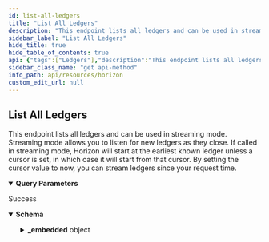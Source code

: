 ```yaml
---
id: list-all-ledgers
title: "List All Ledgers"
description: "This endpoint lists all ledgers and can be used in streaming mode. Streaming mode allows you to listen for new ledgers as they close. If called in streaming mode, Horizon will start at the earliest known ledger unless a cursor is set, in which case it will start from that cursor. By setting the cursor value to now, you can stream ledgers since your request time."
sidebar_label: "List All Ledgers"
hide_title: true
hide_table_of_contents: true
api: {"tags":["Ledgers"],"description":"This endpoint lists all ledgers and can be used in streaming mode. Streaming mode allows you to listen for new ledgers as they close. If called in streaming mode, Horizon will start at the earliest known ledger unless a cursor is set, in which case it will start from that cursor. By setting the cursor value to now, you can stream ledgers since your request time.","operationId":"ListAllLedgers","parameters":[{"name":"cursor","in":"query","required":false,"description":"A number that points to a specific location in a collection of responses and is pulled from the paging_token value of a record.","schema":{"type":"integer","example":6606617478959105}},{"name":"order","in":"query","required":false,"description":"A designation of the order in which records should appear. Options include asc (ascending) or desc (descending). If this argument isn’t set, it defaults to asc.","schema":{"type":"string","enum":["asc","desc"]}},{"name":"limit","in":"query","required":false,"description":"The maximum number of records returned. The limit can range from 1 to 200 - an upper limit that is hardcoded in Horizon for performance reasons. If this argument isn’t designated, it defaults to 10.","schema":{"type":"integer","example":10}}],"x-supports-streaming":true,"responses":{"200":{"description":"Success","content":{"application/json":{"schema":{"type":"object","properties":{"_embedded":{"type":"object","properties":{"records":{"type":"array","items":{"type":"object","properties":{"_links":{"type":"object","properties":{"self":{"type":"object","properties":{"href":{"type":"string","format":"link"},"templated":{"type":"boolean"}},"required":["href"]},"transactions":{"type":"object","properties":{"href":{"type":"string","format":"link"},"templated":{"type":"boolean"}},"required":["href"]},"operations":{"type":"object","properties":{"href":{"type":"string","format":"link"},"templated":{"type":"boolean"}},"required":["href"]},"payments":{"type":"object","properties":{"href":{"type":"string","format":"link"},"templated":{"type":"boolean"}},"required":["href"]},"effects":{"type":"object","properties":{"href":{"type":"string","format":"link"},"templated":{"type":"boolean"}},"required":["href"]}},"required":["self","transactions","operations","effects"]},"id":{"type":"string"},"paging_token":{"type":"string"},"hash":{"type":"string"},"pre_hash":{"type":"string"},"sequence":{"type":"integer","format":"int32"},"successful_transaction_count":{"type":"integer","format":"int32"},"failed_transaction_count":{"type":"integer","format":"int32"},"operation_count":{"type":"integer","format":"int32"},"tx_set_operation_count":{"type":"integer","format":"int32"},"closed_at":{"type":"string"},"total_coins":{"type":"string"},"fee_pool":{"type":"string"},"base_fee_in_stroops":{"type":"integer","format":"int32"},"base_reserve_in_stroops":{"type":"integer","format":"int32"},"max_tx_set_size":{"type":"integer","format":"int32"},"protocol_version":{"type":"integer","format":"int32"},"header_xdr":{"type":"string"}}}}},"required":["id","paging_token","hash","sequence","successful_transaction_count","failed_transaction_count","operation_count","tx_set_operation_count","closed_at","total_coins","fee_pool","base_fee_in_stroops","base_reserve_in_stroops","max_tx_set_size","protocol_version","header_xdr"]}}},"examples":{"ListAllLedgers":{"value":{"_embedded":{"records":[{"_links":{"effects":{"href":"/ledgers/1/effects/{?cursor,limit,order}","templated":true},"operations":{"href":"/ledgers/1/operations/{?cursor,limit,order}","templated":true},"self":{"href":"/ledgers/1"},"transactions":{"href":"/ledgers/1/transactions/{?cursor,limit,order}","templated":true}},"id":"e8e10918f9c000c73119abe54cf089f59f9015cc93c49ccf00b5e8b9afb6e6b1","paging_token":"4294967296","hash":"e8e10918f9c000c73119abe54cf089f59f9015cc93c49ccf00b5e8b9afb6e6b1","sequence":1,"transaction_count":0,"successful_transaction_count":0,"failed_transaction_count":0,"operation_count":0,"tx_set_operation_count":0,"closed_at":"1970-01-01T00:00:00Z","total_coins":"100000000000.0000000","fee_pool":"0.0000000","base_fee_in_stroops":100,"base_reserve_in_stroops":100000000,"max_tx_set_size":50},{"_links":{"effects":{"href":"/ledgers/2/effects/{?cursor,limit,order}","templated":true},"operations":{"href":"/ledgers/2/operations/{?cursor,limit,order}","templated":true},"self":{"href":"/ledgers/2"},"transactions":{"href":"/ledgers/2/transactions/{?cursor,limit,order}","templated":true}},"id":"e12e5809ab8c59d8256e691cb48a024dd43960bc15902d9661cd627962b2bc71","paging_token":"8589934592","hash":"e12e5809ab8c59d8256e691cb48a024dd43960bc15902d9661cd627962b2bc71","prev_hash":"e8e10918f9c000c73119abe54cf089f59f9015cc93c49ccf00b5e8b9afb6e6b1","sequence":2,"transaction_count":0,"successful_transaction_count":0,"failed_transaction_count":0,"operation_count":0,"closed_at":"2015-07-16T23:49:00Z","total_coins":"100000000000.0000000","fee_pool":"0.0000000","base_fee_in_stroops":100,"base_reserve_in_stroops":100000000,"max_tx_set_size":100}]},"_links":{"next":{"href":"/ledgers?order=asc&limit=2&cursor=8589934592"},"prev":{"href":"/ledgers?order=desc&limit=2&cursor=4294967296"},"self":{"href":"/ledgers?order=asc&limit=2&cursor="}}}}}}}}},"method":"get","path":"/ledgers","servers":[{"url":"https://horizon.stellar.org","description":"The main network"},{"url":"https://horizon-testnet.stellar.org","description":"The test network"}],"info":{"title":"Horizon","version":"0.0.1"},"postman":{"name":"List All Ledgers","description":{"content":"This endpoint lists all ledgers and can be used in streaming mode. Streaming mode allows you to listen for new ledgers as they close. If called in streaming mode, Horizon will start at the earliest known ledger unless a cursor is set, in which case it will start from that cursor. By setting the cursor value to now, you can stream ledgers since your request time.","type":"text/plain"},"url":{"path":["ledgers"],"host":["{{baseUrl}}"],"query":[{"disabled":false,"description":{"content":"A number that points to a specific location in a collection of responses and is pulled from the paging_token value of a record.","type":"text/plain"},"key":"cursor","value":""},{"disabled":false,"description":{"content":"A designation of the order in which records should appear. Options include asc (ascending) or desc (descending). If this argument isn’t set, it defaults to asc.","type":"text/plain"},"key":"order","value":""},{"disabled":false,"description":{"content":"The maximum number of records returned. The limit can range from 1 to 200 - an upper limit that is hardcoded in Horizon for performance reasons. If this argument isn’t designated, it defaults to 10.","type":"text/plain"},"key":"limit","value":""}],"variable":[]},"header":[{"key":"Accept","value":"application/json"}],"method":"GET"}}
sidebar_class_name: "get api-method"
info_path: api/resources/horizon
custom_edit_url: null
---
```



## List All Ledgers



This endpoint lists all ledgers and can be used in streaming mode. Streaming mode allows you to listen for new ledgers as they close. If called in streaming mode, Horizon will start at the earliest known ledger unless a cursor is set, in which case it will start from that cursor. By setting the cursor value to now, you can stream ledgers since your request time.

<details style={{"marginBottom":"1rem"}} data-collapsed={false} open={true}><summary style={{}}><strong>Query Parameters</strong></summary><div><ul><ParamsItem className={"paramsItem"} param={{"name":"cursor","in":"query","required":false,"description":"A number that points to a specific location in a collection of responses and is pulled from the paging_token value of a record.","schema":{"type":"integer","example":6606617478959105}}}></ParamsItem><ParamsItem className={"paramsItem"} param={{"name":"order","in":"query","required":false,"description":"A designation of the order in which records should appear. Options include asc (ascending) or desc (descending). If this argument isn’t set, it defaults to asc.","schema":{"type":"string","enum":["asc","desc"]}}}></ParamsItem><ParamsItem className={"paramsItem"} param={{"name":"limit","in":"query","required":false,"description":"The maximum number of records returned. The limit can range from 1 to 200 - an upper limit that is hardcoded in Horizon for performance reasons. If this argument isn’t designated, it defaults to 10.","schema":{"type":"integer","example":10}}}></ParamsItem></ul></div></details><div><ApiTabs><TabItem label={"200"} value={"200"}><div>

Success

</div><div><MimeTabs schemaType={"response"}><TabItem label={"application/json"} value={"application/json"}><SchemaTabs><TabItem label={"Schema"} value={"Schema"}><details style={{}} data-collapsed={false} open={true}><summary style={{"textAlign":"left"}}><strong>Schema</strong></summary><div style={{"textAlign":"left","marginLeft":"1rem"}}></div><ul style={{"marginLeft":"1rem"}}><SchemaItem collapsible={true} className={"schemaItem"}><details style={{}}><summary style={{}}><strong>_embedded</strong><span style={{"opacity":"0.6"}}> object</span></summary><div style={{"marginLeft":"1rem"}}><SchemaItem collapsible={true} className={"schemaItem"}><details style={{}}><summary style={{}}><strong>records</strong><span style={{"opacity":"0.6"}}> object[]</span></summary><div style={{"marginLeft":"1rem"}}><li><div style={{"fontSize":"var(--ifm-code-font-size)","opacity":"0.6","marginLeft":"-.5rem","paddingBottom":".5rem"}}>Array [</div></li><SchemaItem collapsible={true} className={"schemaItem"}><details style={{}}><summary style={{}}><strong>_links</strong><span style={{"opacity":"0.6"}}> object</span></summary><div style={{"marginLeft":"1rem"}}><SchemaItem collapsible={true} className={"schemaItem"}><details style={{}}><summary style={{}}><strong>self</strong><span style={{"opacity":"0.6"}}> object</span></summary><div style={{"marginLeft":"1rem"}}><SchemaItem collapsible={false} name={"href"} required={false} schemaName={"link"} qualifierMessage={undefined} schema={{"type":"string","format":"link"}}></SchemaItem><SchemaItem collapsible={false} name={"templated"} required={false} schemaName={"boolean"} qualifierMessage={undefined} schema={{"type":"boolean"}}></SchemaItem></div></details></SchemaItem><SchemaItem collapsible={true} className={"schemaItem"}><details style={{}}><summary style={{}}><strong>transactions</strong><span style={{"opacity":"0.6"}}> object</span></summary><div style={{"marginLeft":"1rem"}}><SchemaItem collapsible={false} name={"href"} required={false} schemaName={"link"} qualifierMessage={undefined} schema={{"type":"string","format":"link"}}></SchemaItem><SchemaItem collapsible={false} name={"templated"} required={false} schemaName={"boolean"} qualifierMessage={undefined} schema={{"type":"boolean"}}></SchemaItem></div></details></SchemaItem><SchemaItem collapsible={true} className={"schemaItem"}><details style={{}}><summary style={{}}><strong>operations</strong><span style={{"opacity":"0.6"}}> object</span></summary><div style={{"marginLeft":"1rem"}}><SchemaItem collapsible={false} name={"href"} required={false} schemaName={"link"} qualifierMessage={undefined} schema={{"type":"string","format":"link"}}></SchemaItem><SchemaItem collapsible={false} name={"templated"} required={false} schemaName={"boolean"} qualifierMessage={undefined} schema={{"type":"boolean"}}></SchemaItem></div></details></SchemaItem><SchemaItem collapsible={true} className={"schemaItem"}><details style={{}}><summary style={{}}><strong>payments</strong><span style={{"opacity":"0.6"}}> object</span></summary><div style={{"marginLeft":"1rem"}}><SchemaItem collapsible={false} name={"href"} required={false} schemaName={"link"} qualifierMessage={undefined} schema={{"type":"string","format":"link"}}></SchemaItem><SchemaItem collapsible={false} name={"templated"} required={false} schemaName={"boolean"} qualifierMessage={undefined} schema={{"type":"boolean"}}></SchemaItem></div></details></SchemaItem><SchemaItem collapsible={true} className={"schemaItem"}><details style={{}}><summary style={{}}><strong>effects</strong><span style={{"opacity":"0.6"}}> object</span></summary><div style={{"marginLeft":"1rem"}}><SchemaItem collapsible={false} name={"href"} required={false} schemaName={"link"} qualifierMessage={undefined} schema={{"type":"string","format":"link"}}></SchemaItem><SchemaItem collapsible={false} name={"templated"} required={false} schemaName={"boolean"} qualifierMessage={undefined} schema={{"type":"boolean"}}></SchemaItem></div></details></SchemaItem></div></details></SchemaItem><SchemaItem collapsible={false} name={"id"} required={false} schemaName={"string"} qualifierMessage={undefined} schema={{"type":"string"}}></SchemaItem><SchemaItem collapsible={false} name={"paging_token"} required={false} schemaName={"string"} qualifierMessage={undefined} schema={{"type":"string"}}></SchemaItem><SchemaItem collapsible={false} name={"hash"} required={false} schemaName={"string"} qualifierMessage={undefined} schema={{"type":"string"}}></SchemaItem><SchemaItem collapsible={false} name={"pre_hash"} required={false} schemaName={"string"} qualifierMessage={undefined} schema={{"type":"string"}}></SchemaItem><SchemaItem collapsible={false} name={"sequence"} required={false} schemaName={"int32"} qualifierMessage={undefined} schema={{"type":"integer","format":"int32"}}></SchemaItem><SchemaItem collapsible={false} name={"successful_transaction_count"} required={false} schemaName={"int32"} qualifierMessage={undefined} schema={{"type":"integer","format":"int32"}}></SchemaItem><SchemaItem collapsible={false} name={"failed_transaction_count"} required={false} schemaName={"int32"} qualifierMessage={undefined} schema={{"type":"integer","format":"int32"}}></SchemaItem><SchemaItem collapsible={false} name={"operation_count"} required={false} schemaName={"int32"} qualifierMessage={undefined} schema={{"type":"integer","format":"int32"}}></SchemaItem><SchemaItem collapsible={false} name={"tx_set_operation_count"} required={false} schemaName={"int32"} qualifierMessage={undefined} schema={{"type":"integer","format":"int32"}}></SchemaItem><SchemaItem collapsible={false} name={"closed_at"} required={false} schemaName={"string"} qualifierMessage={undefined} schema={{"type":"string"}}></SchemaItem><SchemaItem collapsible={false} name={"total_coins"} required={false} schemaName={"string"} qualifierMessage={undefined} schema={{"type":"string"}}></SchemaItem><SchemaItem collapsible={false} name={"fee_pool"} required={false} schemaName={"string"} qualifierMessage={undefined} schema={{"type":"string"}}></SchemaItem><SchemaItem collapsible={false} name={"base_fee_in_stroops"} required={false} schemaName={"int32"} qualifierMessage={undefined} schema={{"type":"integer","format":"int32"}}></SchemaItem><SchemaItem collapsible={false} name={"base_reserve_in_stroops"} required={false} schemaName={"int32"} qualifierMessage={undefined} schema={{"type":"integer","format":"int32"}}></SchemaItem><SchemaItem collapsible={false} name={"max_tx_set_size"} required={false} schemaName={"int32"} qualifierMessage={undefined} schema={{"type":"integer","format":"int32"}}></SchemaItem><SchemaItem collapsible={false} name={"protocol_version"} required={false} schemaName={"int32"} qualifierMessage={undefined} schema={{"type":"integer","format":"int32"}}></SchemaItem><SchemaItem collapsible={false} name={"header_xdr"} required={false} schemaName={"string"} qualifierMessage={undefined} schema={{"type":"string"}}></SchemaItem><li><div style={{"fontSize":"var(--ifm-code-font-size)","opacity":"0.6","marginLeft":"-.5rem"}}>]</div></li></div></details></SchemaItem></div></details></SchemaItem></ul></details></TabItem><TabItem label={"Example (from schema)"} value={"Example (from schema)"}><ResponseSamples responseExample={"{\n  \"_embedded\": {\n    \"records\": [\n      {\n        \"_links\": {\n          \"self\": {\n            \"href\": \"string\",\n            \"templated\": true\n          },\n          \"transactions\": {\n            \"href\": \"string\",\n            \"templated\": true\n          },\n          \"operations\": {\n            \"href\": \"string\",\n            \"templated\": true\n          },\n          \"payments\": {\n            \"href\": \"string\",\n            \"templated\": true\n          },\n          \"effects\": {\n            \"href\": \"string\",\n            \"templated\": true\n          }\n        },\n        \"id\": \"string\",\n        \"paging_token\": \"string\",\n        \"hash\": \"string\",\n        \"pre_hash\": \"string\",\n        \"sequence\": 0,\n        \"successful_transaction_count\": 0,\n        \"failed_transaction_count\": 0,\n        \"operation_count\": 0,\n        \"tx_set_operation_count\": 0,\n        \"closed_at\": \"string\",\n        \"total_coins\": \"string\",\n        \"fee_pool\": \"string\",\n        \"base_fee_in_stroops\": 0,\n        \"base_reserve_in_stroops\": 0,\n        \"max_tx_set_size\": 0,\n        \"protocol_version\": 0,\n        \"header_xdr\": \"string\"\n      }\n    ]\n  }\n}"} language={"json"}></ResponseSamples></TabItem><TabItem label={"ListAllLedgers"} value={"ListAllLedgers"}><ResponseSamples responseExample={"{\n  \"_embedded\": {\n    \"records\": [\n      {\n        \"_links\": {\n          \"effects\": {\n            \"href\": \"/ledgers/1/effects/{?cursor,limit,order}\",\n            \"templated\": true\n          },\n          \"operations\": {\n            \"href\": \"/ledgers/1/operations/{?cursor,limit,order}\",\n            \"templated\": true\n          },\n          \"self\": {\n            \"href\": \"/ledgers/1\"\n          },\n          \"transactions\": {\n            \"href\": \"/ledgers/1/transactions/{?cursor,limit,order}\",\n            \"templated\": true\n          }\n        },\n        \"id\": \"e8e10918f9c000c73119abe54cf089f59f9015cc93c49ccf00b5e8b9afb6e6b1\",\n        \"paging_token\": \"4294967296\",\n        \"hash\": \"e8e10918f9c000c73119abe54cf089f59f9015cc93c49ccf00b5e8b9afb6e6b1\",\n        \"sequence\": 1,\n        \"transaction_count\": 0,\n        \"successful_transaction_count\": 0,\n        \"failed_transaction_count\": 0,\n        \"operation_count\": 0,\n        \"tx_set_operation_count\": 0,\n        \"closed_at\": \"1970-01-01T00:00:00Z\",\n        \"total_coins\": \"100000000000.0000000\",\n        \"fee_pool\": \"0.0000000\",\n        \"base_fee_in_stroops\": 100,\n        \"base_reserve_in_stroops\": 100000000,\n        \"max_tx_set_size\": 50\n      },\n      {\n        \"_links\": {\n          \"effects\": {\n            \"href\": \"/ledgers/2/effects/{?cursor,limit,order}\",\n            \"templated\": true\n          },\n          \"operations\": {\n            \"href\": \"/ledgers/2/operations/{?cursor,limit,order}\",\n            \"templated\": true\n          },\n          \"self\": {\n            \"href\": \"/ledgers/2\"\n          },\n          \"transactions\": {\n            \"href\": \"/ledgers/2/transactions/{?cursor,limit,order}\",\n            \"templated\": true\n          }\n        },\n        \"id\": \"e12e5809ab8c59d8256e691cb48a024dd43960bc15902d9661cd627962b2bc71\",\n        \"paging_token\": \"8589934592\",\n        \"hash\": \"e12e5809ab8c59d8256e691cb48a024dd43960bc15902d9661cd627962b2bc71\",\n        \"prev_hash\": \"e8e10918f9c000c73119abe54cf089f59f9015cc93c49ccf00b5e8b9afb6e6b1\",\n        \"sequence\": 2,\n        \"transaction_count\": 0,\n        \"successful_transaction_count\": 0,\n        \"failed_transaction_count\": 0,\n        \"operation_count\": 0,\n        \"closed_at\": \"2015-07-16T23:49:00Z\",\n        \"total_coins\": \"100000000000.0000000\",\n        \"fee_pool\": \"0.0000000\",\n        \"base_fee_in_stroops\": 100,\n        \"base_reserve_in_stroops\": 100000000,\n        \"max_tx_set_size\": 100\n      }\n    ]\n  },\n  \"_links\": {\n    \"next\": {\n      \"href\": \"/ledgers?order=asc&limit=2&cursor=8589934592\"\n    },\n    \"prev\": {\n      \"href\": \"/ledgers?order=desc&limit=2&cursor=4294967296\"\n    },\n    \"self\": {\n      \"href\": \"/ledgers?order=asc&limit=2&cursor=\"\n    }\n  }\n}"} language={"json"}></ResponseSamples></TabItem></SchemaTabs></TabItem></MimeTabs></div></TabItem></ApiTabs></div>
      